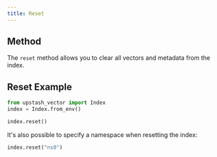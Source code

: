 ```yaml
---
title: Reset
---
```


## Method

The `reset` method allows you to clear all vectors and metadata from the index.

## Reset Example

```python
from upstash_vector import Index
index = Index.from_env()

index.reset()
```

It's also possible to specify a namespace when resetting the index:

```python
index.reset("ns0")
```
